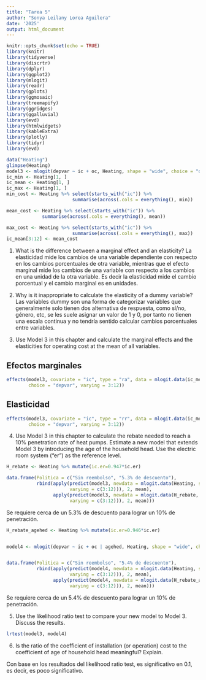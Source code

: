 ---
title: "Tarea 5"
author: "Sonya Leilany Lorea Aguilera"
date: '2025'
output: html_document
---

```{r setup, include=FALSE}
knitr::opts_chunk$set(echo = TRUE)
library(knitr)
library(tidyverse)
library(discrtr)
library(dplyr)
library(ggplot2)
library(mlogit)
library(readr)
library(gplots)
library(ggmosaic)
library(treemapify)
library(ggridges)
library(ggalluvial)
library(evd)
library(htmlwidgets)
library(kableExtra)
library(plotly)
library(tidyr)
library(evd)
```

```{r}
data("Heating")
glimpse(Heating)
model3 <- mlogit(depvar ~ ic + oc, Heating, shape = "wide", choice = "depvar", reflevel = "ec", varying = c(3:12))
ic_min <- Heating[1, ]
ic_mean <- Heating[1, ]
ic_max <- Heating[1, ]
min_cost <- Heating %>% select(starts_with("ic")) %>%
                        summarise(across(.cols = everything(), min))

mean_cost <- Heating %>% select(starts_with("ic")) %>%
             summarise(across(.cols = everything(), mean))

max_cost <- Heating %>% select(starts_with("ic")) %>%  
                        summarise(across(.cols = everything(), max))
ic_mean[3:12] <- mean_cost
```


1. What is the difference between a marginal effect and an elasticity?
La elasticidad mide los cambios de una variable dependiente con respecto en los cambios porcentuales de otra variable, mientras que el efecto marginal mide los cambios de una variable con respecto a los cambios en una unidad de la otra variable. Es decir la elasticidad mide el cambio porcentual y el cambio marginal es en unidades.
 
2. Why is it inappropriate to calculate the elasticity of a dummy variable?
Las variables dummy son una forma de categorizar variables que generalmente solo tienen dos alternativa de respuesta, como sí/no, género, etc, se les suele asignar un valor de 1 y 0, por tanto no tienen una escala continua y no tendría sentido calcular cambios porcentuales entre variables.
 
3. Use Model 3 in this chapter and calculate the marginal effects and the elasticities for operating cost at the mean of all variables.

## Efectos marginales
```{r}
effects(model3, covariate = "ic", type = "ra", data = mlogit.data(ic_mean, shape = "wide",
        choice = "depvar", varying = 3:12))
```
## Elasticidad
```{r}
effects(model3, covariate = "ic", type = "rr", data = mlogit.data(ic_mean, shape = "wide",
        choice = "depvar", varying = 3:12))
```

4. Use Model 3 in this chapter to calculate the rebate needed to reach a 10% penetration rate of heat pumps. Estimate a new model that extends Model 3 by introducing the age of the household head. Use the electric room system (“er”) as the reference level.
 
```{r}
H_rebate <- Heating %>% mutate(ic.er=0.947*ic.er)

data.frame(Politica = c("Sin reembolso", "5.3% de descuento"),
           rbind(apply(predict(model3, newdata = mlogit.data(Heating, shape = "wide", choice = "depvar",
                       varying = c(3:12))), 2, mean),
                 apply(predict(model3, newdata = mlogit.data(H_rebate, shape = "wide", choice = "depvar",
                       varying = c(3:12))), 2, mean)))
```
Se requiere cerca de un 5.3% de descuento para lograr un 10% de penetración.

```{r}
H_rebate_agehed <- Heating %>% mutate(ic.er=0.946*ic.er)


model4 <- mlogit(depvar ~ ic + oc | agehed, Heating, shape = "wide", choice = "depvar", reflevel = "ec", varying = c(3:12))


data.frame(Politica = c("Sin reembolso", "5.4% de descuento"),
           rbind(apply(predict(model4, newdata = mlogit.data(Heating, shape = "wide", choice = "depvar",
                       varying = c(3:12))), 2, mean),
                 apply(predict(model4, newdata = mlogit.data(H_rebate_agehed, shape = "wide", choice = "depvar",
                       varying = c(3:12))), 2, mean)))
```
Se requiere cerca de un 5.4% de descuento para lograr un 10% de penetración.
 
5. Use the likelihood ratio test to compare your new model to Model 3. Discuss the results.
 
```{r}
lrtest(model3, model4)
```

6. Is the ratio of the coefficient of installation (or operation) cost to the coefficient of age of household head meaningful? Explain.

Con base en los resultados del likelihood ratio test, es significativo en 0.1, es decir, es poco significativo.

